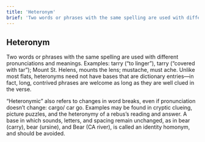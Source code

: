 ```yaml
---
title: 'Heteronym'
brief: 'Two words or phrases with the same spelling are used with different pronunciations and meanings.'
---
```

## Heteronym

Two words or phrases with the same spelling are used with different pronunciations and meanings. Examples: <Example>tarry <label>(“to linger”)</label>, tarry <label>(“covered with tar”)</label></Example>; Mount St. Helens, mounts the lens; mustache, must ache. Unlike most flats, heteronyms need not have bases that are dictionary entries—in fact, long, contrived phrases are welcome as long as they are well clued in the verse.

“Heteronymic” also refers to changes in word breaks, even if pronunciation doesn’t change: cargo/ car go. Examples may be found in cryptic clueing, picture puzzles, and the heteronymy of a rebus’s reading and answer. A base in which sounds, letters, and spacing remain unchanged, as in bear (carry), bear (ursine), and Bear (CA river), is called an identity homonym, and should be avoided.